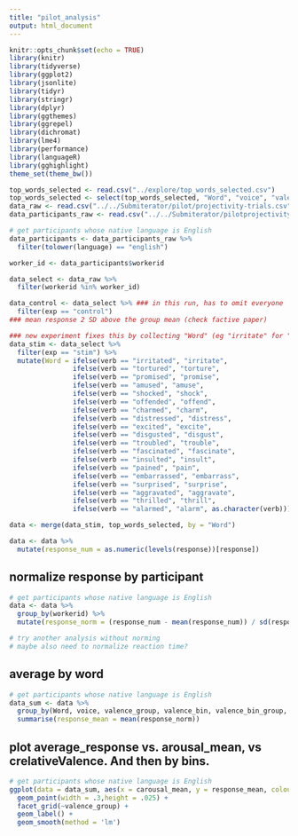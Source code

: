```yaml
---
title: "pilot_analysis"
output: html_document
---
```


```r
knitr::opts_chunk$set(echo = TRUE)
library(knitr)
library(tidyverse)
library(ggplot2)
library(jsonlite)
library(tidyr)
library(stringr)
library(dplyr)
library(ggthemes)
library(ggrepel)
library(dichromat)
library(lme4)
library(performance)
library(languageR)
library(gghighlight)
theme_set(theme_bw())
```

```r
top_words_selected <- read.csv("../explore/top_words_selected.csv")
top_words_selected <- select(top_words_selected, "Word", "voice", "valence_group", "valence_bin", "valence_bin_group", "arousal_bin", "valence_arousal_group", "carousal_mean", "crelativeValence", "valence_mean", "mean_residuals_abs","mean_acceptability_norm")
data_raw <- read.csv("../../Submiterator/pilot/projectivity-trials.csv")
data_participants_raw <- read.csv("../../Submiterator/pilotprojectivity-subject_information.csv")
```

```r
# get participants whose native language is English
data_participants <- data_participants_raw %>%
  filter(tolower(language) == "english")

worker_id <- data_participants$workerid

data_select <- data_raw %>%
  filter(workerid %in% worker_id)

data_control <- data_select %>% ### in this run, has to omit everyone
  filter(exp == "control")
### mean response 2 SD above the group mean (check factive paper)

### new experiment fixes this by collecting "Word" (eg "irritate" for "irritated")
data_stim <- data_select %>%
  filter(exp == "stim") %>%
  mutate(Word = ifelse(verb == "irritated", "irritate", 
                ifelse(verb == "tortured", "torture", 
                ifelse(verb == "promised", "promise",
                ifelse(verb == "amused", "amuse", 
                ifelse(verb == "shocked", "shock",
                ifelse(verb == "offended", "offend",
                ifelse(verb == "charmed", "charm",
                ifelse(verb == "distressed", "distress", 
                ifelse(verb == "excited", "excite",
                ifelse(verb == "disgusted", "disgust",
                ifelse(verb == "troubled", "trouble",
                ifelse(verb == "fascinated", "fascinate", 
                ifelse(verb == "insulted", "insult", 
                ifelse(verb == "pained", "pain",
                ifelse(verb == "embarrassed", "embarrass",
                ifelse(verb == "surprised", "surprise",
                ifelse(verb == "aggravated", "aggravate",
                ifelse(verb == "thrilled", "thrill",
                ifelse(verb == "alarmed", "alarm", as.character(verb)))))))))))))))))))))

data <- merge(data_stim, top_words_selected, by = "Word")

data <- data %>%
  mutate(response_num = as.numeric(levels(response))[response])
```


## normalize response by participant 
```r
# get participants whose native language is English
data <- data %>%
  group_by(workerid) %>%
  mutate(response_norm = (response_num - mean(response_num)) / sd(response_num))

# try another analysis without norming
# maybe also need to normalize reaction time? 
```

## average by word
```r
# get participants whose native language is English
data_sum <- data %>%
  group_by(Word, voice, valence_group, valence_bin, valence_bin_group, arousal_bin, valence_arousal_group, carousal_mean, crelativeValence, valence_bin) %>%
  summarise(response_mean = mean(response_norm))
```

## plot average_response vs. arousal_mean, vs crelativeValence. And then by bins.

```r
# get participants whose native language is English
ggplot(data = data_sum, aes(x = carousal_mean, y = response_mean, colour = arousal_bin, label = Word)) +
  geom_point(width = .3,height = .025) +
  facet_grid(~valence_group) +
  geom_label() +
  geom_smooth(method = 'lm')
```